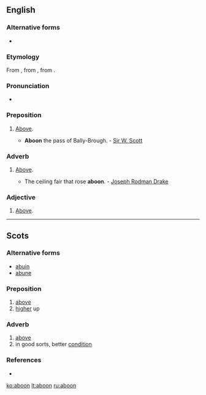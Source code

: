 ==English==

===Alternative forms===
* {{l|en|abune}}

===Etymology===
From {{etyl|enm}} {{term|abone|lang=enm}}, from {{term|abuven|lang=enm}}, from {{etyl|ang}} {{term|abufan|ābufan|above|lang=ang}}.

===Pronunciation===
* {{a|US}} {{IPA|/ə.ˈbun/|/ə.ˈbʏ/}}

===Preposition===
{{en-prep}}

# {{context|Scotland|British|_|dialect}} [[above|Above]].
#* '''Aboon''' the pass of Bally-Brough. - [[w:Sir W. Scott|Sir W. Scott]]

===Adverb===
{{en-adv|-}}

# {{context|Scotland|British|_|dialect}} [[above|Above]].
#* The ceiling fair that rose '''aboon'''. - [[w:Joseph Rodman Drake|Joseph Rodman Drake]]

===Adjective===
{{en-adj|-}}

# {{context|Scotland|British|_|dialect}} [[above|Above]].

----

==Scots==

===Alternative forms===
* [[abuin]]
* [[abune]]

===Preposition===
{{sco-prep}}

# [[above]]
# [[higher]] up

===Adverb===
{{sco-adv|-}}

# [[above]]
# in good sorts, better [[condition]]

===References===
* {{R:DSL}}

[[ko:aboon]]
[[lt:aboon]]
[[ru:aboon]]